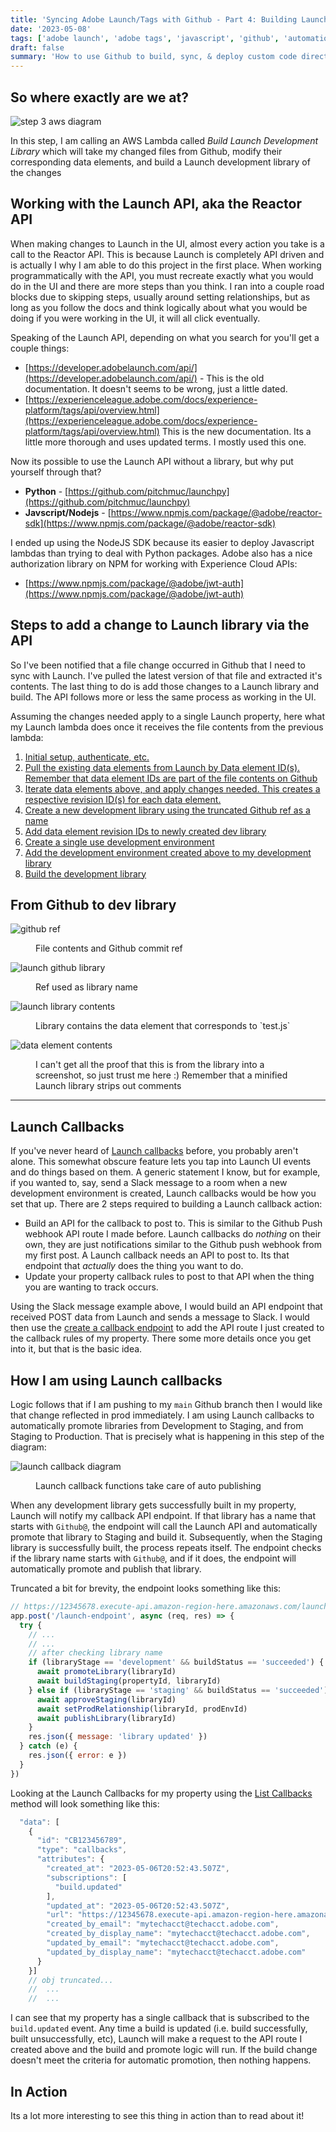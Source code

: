 ```yaml
---
title: 'Syncing Adobe Launch/Tags with Github - Part 4: Building Launch libraries programmatically'
date: '2023-05-08'
tags: ['adobe launch', 'adobe tags', 'javascript', 'github', 'automation']
draft: false
summary: 'How to use Github to build, sync, & deploy custom code directly to Adobe Launch/Tags - Part 4'
---
```


## So where exactly are we at?

![step 3 aws diagram](https://images.ctfassets.net/on47yk52ubpi/5tFqSJp7eI2srx72geCELx/a822e81e9d968624fefe9b43faf3d50a/2d_launch_github_sync_diagram.png)

In this step, I am calling an AWS Lambda called _Build Launch Development Library_ which will take
my changed files from Github, modify their corresponding data elements, and build a Launch development library of the changes

## Working with the Launch API, aka the Reactor API

When making changes to Launch in the UI, almost every action you take is a call to the Reactor API. This is because Launch is completely API
driven and is actually I why I am able to do this project in the first place. When working programmatically with the API, you must recreate exactly what you
would do in the UI and there are more steps than you think. I ran into a couple road blocks due to skipping steps, usually around
setting relationships, but as long as you follow the docs and think logically about what you would be doing if you were working in the UI,
it will all click eventually.

Speaking of the Launch API, depending on what you search for you'll get a couple things:

- [https://developer.adobelaunch.com/api/](https://developer.adobelaunch.com/api/) - This is the old
  documentation. It doesn't seems to be wrong, just a little dated.
- [https://experienceleague.adobe.com/docs/experience-platform/tags/api/overview.html](https://experienceleague.adobe.com/docs/experience-platform/tags/api/overview.html)
  This is the new documentation. Its a little more thorough and uses updated terms. I mostly used this one.

Now its possible to use the Launch API without a library, but why put yourself through that?

- **Python** - [https://github.com/pitchmuc/launchpy](https://github.com/pitchmuc/launchpy)
- **Javscript/Nodejs** - [https://www.npmjs.com/package/@adobe/reactor-sdk](https://www.npmjs.com/package/@adobe/reactor-sdk)

I ended up using the NodeJS SDK because its easier to deploy Javascript lambdas than trying to deal with Python packages.
Adobe also has a nice authorization library on NPM for working with Experience Cloud APIs:

- [https://www.npmjs.com/package/@adobe/jwt-auth](https://www.npmjs.com/package/@adobe/jwt-auth)

## Steps to add a change to Launch library via the API

So I've been notified that a file change occurred in Github that I need to sync with Launch. I've pulled the latest version of that file and extracted it's contents.
The last thing to do is add those changes to a Launch library and build. The API follows more or less the same process as working in the UI.

Assuming the changes needed apply to a single Launch property, here what my Launch lambda does once it receives the file contents from the previous lambda:

1. [Initial setup, authenticate, etc.](https://github.com/adobe/reactor-sdk-javascript#usage)
2. [Pull the existing data elements from Launch by Data element ID(s). Remember that data element IDs are part of the file contents on Github](https://github.com/adobe/reactor-sdk-javascript/blob/master/src/data-elements.js#L30)
3. [Iterate data elements above, and apply changes needed. This creates a respective revision ID(s) for each data element.](https://github.com/adobe/reactor-sdk-javascript/blob/master/src/data-elements.js#L81)
4. [Create a new development library using the truncated Github ref as a name](https://github.com/adobe/reactor-sdk-javascript/blob/master/src/libraries.js#L57)
5. [Add data element revision IDs to newly created dev library](https://github.com/adobe/reactor-sdk-javascript/blob/master/src/libraries.js#L23)
6. [Create a single use development environment](https://github.com/adobe/reactor-sdk-javascript/blob/master/src/environments.js#L18)
7. [Add the development environment created above to my development library](https://github.com/adobe/reactor-sdk-javascript/blob/master/src/libraries.js#L250)
8. [Build the development library](https://github.com/adobe/reactor-sdk-javascript/blob/master/src/builds.js#L13)

## From Github to dev library

![github ref](https://images.ctfassets.net/on47yk52ubpi/6wcyHHCOOtA2GCOMwaz0ND/cd258e3b4464103d5f5412fe77eae5f8/Screenshot_2023-05-01_at_3.26.53_PM.png)

<figure>
  <figcaption>File contents and Github commit ref</figcaption>
</figure>

![launch github library](https://images.ctfassets.net/on47yk52ubpi/1TviEV4TUUB3mz9urfmOVA/15fd3f13c81aba3827faab86acfc3c3e/Screenshot_2023-05-01_at_3.27.01_PM.png)

<figure>
  <figcaption>Ref used as library name</figcaption>
</figure>

![launch library contents](https://images.ctfassets.net/on47yk52ubpi/5Zi0zlcCYVUiZf2s8oCy25/faf5e84c0aba933924c5761f4b23954d/Screenshot_2023-05-01_at_3.27.31_PM.png)

<figure>
  <figcaption>Library contains the data element that corresponds to `test.js`</figcaption>
</figure>

![data element contents](https://images.ctfassets.net/on47yk52ubpi/1v9AJ1ybq5AtSydEoTu1rV/c439654563a4ca3270f71bcdc6f0d97b/Screenshot_2023-05-01_at_3.27.41_PM.png)

<figure>
  <figcaption>
    I can't get all the proof that this is from the library into a screenshot, so just trust me here
    :) Remember that a minified Launch library strips out comments
  </figcaption>
</figure>

---

## Launch Callbacks

If you've never heard of [Launch callbacks](https://experienceleague.adobe.com/docs/experience-platform/tags/api/endpoints/callbacks.html?lang=en) before, you probably aren't alone.
This somewhat obscure feature lets you tap into Launch UI events and do things based on them. A generic statement I know, but for example, if you wanted to, say, send
a Slack message to a room when a new development environment is created, Launch callbacks would be how you set that up. There are 2 steps required to building a Launch
callback action:

- Build an API for the callback to post to. This is similar to the Github Push webhook API route I made before. Launch callbacks do _nothing_ on their own, they are just
  notifications similar to the Github push webhook from my first post. A Launch callback needs an API to post to. Its that endpoint that _actually_ does the thing you want to do.
- Update your property callback rules to post to that API when the thing you are wanting to track occurs.

Using the Slack message example above, I would build an API endpoint that received POST data from Launch and sends a message to Slack. I would then
use the [create a callback endpoint](https://experienceleague.adobe.com/docs/experience-platform/tags/api/endpoints/callbacks.html?lang=en#create)
to add the API route I just created to the callback rules of my property. There some more details once you get into it, but that is the basic idea.

## How I am using Launch callbacks

Logic follows that if I am pushing to my `main` Github branch then I would like that change reflected in prod immediately.
I am using Launch callbacks to automatically promote libraries from Development to Staging, and from Staging to Production.
That is precisely what is happening in this step of the diagram:

![launch callback diagram](https://images.ctfassets.net/on47yk52ubpi/5ptagJs46vXfuanec6g6wU/d939d98b5959e3826a1b643b39f3b2e5/2d_launch_github_sync_diagram_prod.png)

<figure>
  <figcaption>Launch callback functions take care of auto publishing</figcaption>
</figure>

When any development library gets successfully built in my property, Launch will notify my callback API endpoint. If that library has a name that starts with `Github@`, the endpoint
will call the Launch API and automatically promote that library to Staging and build it. Subsequently, when the Staging library is successfully built, the process repeats itself.
The endpoint checks if the library name starts with `Github@`, and if it does, the endpoint will automatically promote and publish that library.

Truncated a bit for brevity, the endpoint looks something like this:

```javascript
// https://12345678.execute-api.amazon-region-here.amazonaws.com/launch-endpoint",
app.post('/launch-endpoint', async (req, res) => {
  try {
    // ...
    // ...
    // after checking library name
    if (libraryStage == 'development' && buildStatus == 'succeeded') {
      await promoteLibrary(libraryId)
      await buildStaging(propertyId, libraryId)
    } else if (libraryStage == 'staging' && buildStatus == 'succeeded') {
      await approveStaging(libraryId)
      await setProdRelationship(libraryId, prodEnvId)
      await publishLibrary(libraryId)
    }
    res.json({ message: 'library updated' })
  } catch (e) {
    res.json({ error: e })
  }
})
```

Looking at the Launch Callbacks for my property using the [List Callbacks](https://experienceleague.adobe.com/docs/experience-platform/tags/api/endpoints/callbacks.html?lang=en#list) method
will look something like this:

```javascript
  "data": [
    {
      "id": "CB123456789",
      "type": "callbacks",
      "attributes": {
        "created_at": "2023-05-06T20:52:43.507Z",
        "subscriptions": [
          "build.updated"
        ],
        "updated_at": "2023-05-06T20:52:43.507Z",
        "url": "https://12345678.execute-api.amazon-region-here.amazonaws.com/launch-endpoint",
        "created_by_email": "mytechacct@techacct.adobe.com",
        "created_by_display_name": "mytechacct@techacct.adobe.com",
        "updated_by_email": "mytechacct@techacct.adobe.com",
        "updated_by_display_name": "mytechacct@techacct.adobe.com"
      }
    }]
    // obj truncated...
    //  ...
    //  ...
```

I can see that my property has a single callback that is subscribed to the `build.updated` event. Any time a build is updated (i.e. build successfully, built unsuccessfully, etc),
Launch will make a request to the API route I created above and the build and promote logic will run. If the build change doesn't meet the criteria for automatic promotion, then
nothing happens.

## In Action

Its a lot more interesting to see this thing in action than to read about it!

<ReactPlayer url="https://www.youtube.com/watch?v=loKG4xsnrkw" />
